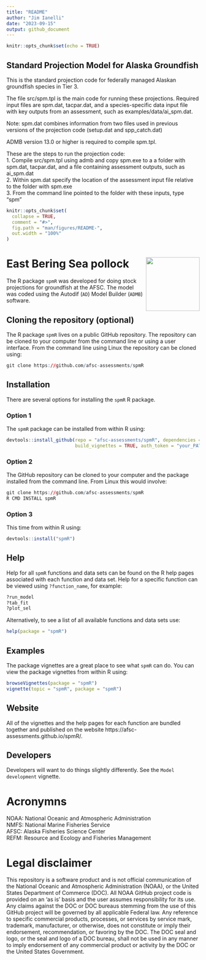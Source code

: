 ```yaml
---
title: "README"
author: "Jim Ianelli"
date: "2023-09-15"
output: github_document
---
```


```r
knitr::opts_chunk$set(echo = TRUE)
```

## Standard Projection Model for Alaska Groundfish

This is the standard projection code for federally managed Alaskan groundfish species in Tier 3.

The file src/spm.tpl is the main code for running these projections.
Required input files are spm.dat, tacpar.dat, and a species-specific data input file with key outputs from an assessment, such as examples/data/ai_spm.dat.

Note: spm.dat combines information from two files used in previous versions of the projection code (setup.dat and spp_catch.dat)

ADMB version 13.0 or higher is required to compile spm.tpl.

These are the steps to run the projection code:\
1. Compile src/spm.tpl using admb and copy spm.exe to a a folder with spm.dat, tacpar.dat, and a file containing assessment outputs, such as ai_spm.dat\
2. Within spm.dat specify the location of the assessment input file relative to the folder with spm.exe\
3. From the command line pointed to the folder with these inputs, type "spm"\

<!-- README.md is generated from README.Rmd. Please edit that file -->

```r
knitr::opts_chunk$set(
  collapse = TRUE,
  comment = "#>",
  fig.path = "man/figures/README-",
  out.width = "100%"
)
```

# East Bering Sea pollock <img src="man/figures/logo.png" align="right" height=140/>

The R package `spmR` was developed for doing 
stock projections for groundfish at the AFSC.
The model was coded using the Autodif (`AD`) Model 
Builder (`ADMB`) software.

## Cloning the repository (optional)

The R package `spmR` lives on a public GitHub repository. The repository can be 
cloned to your computer from the command line or using a user interface. From 
the command line using Linux the repository can be cloned using:

``` r
git clone https://github.com/afsc-assessments/spmR
```

## Installation

There are several options for installing the `spmR` R package.

### Option 1

The `spmR` package can be installed from within R using:

``` r
devtools::install_github(repo = "afsc-assessments/spmR", dependencies = TRUE, 
                         build_vignettes = TRUE, auth_token = "your_PAT")
```

### Option 2

The GitHub repository can be cloned to your computer and the package installed 
from the command line. From Linux this would involve:

``` r
git clone https://github.com/afsc-assessments/spmR
R CMD INSTALL spmR
```

### Option 3

This time from within R using:

``` r
devtools::install("spmR")
```

## Help

Help for all `spmR` functions and data sets can be found on the R help pages 
associated with each function and data set. Help for a specific function can be 
viewed using `?function_name`, for example:

``` r
?run_model
?tab_fit
?plot_sel
```

Alternatively, to see a list of all available functions and data sets use:

``` r
help(package = "spmR")
```

## Examples

The package vignettes are a great place to see what `spmR` can do. You can view 
the package vignettes from within R using:

``` r
browseVignettes(package = "spmR")
vignette(topic = "spmR", package = "spmR")
```

## Website

All of the vignettes and the help pages for each function are bundled together 
and published on the website https://afsc-assessments.github.io/spmR/.

## Developers

Developers will want to do things slightly differently. See the 
`Model development` vignette.

# Acronymns

NOAA: National Oceanic and Atmospheric Administration     
NMFS: National Marine Fisheries Service     
AFSC: Alaska Fisheries Science Center     
REFM: Resource and Ecology and Fisheries Management      

# Legal disclaimer
This repository is a software product and is not official communication of the National Oceanic and Atmospheric Administration (NOAA), or the United States Department of Commerce (DOC). All NOAA GitHub project code is provided on an ‘as is’ basis and the user assumes responsibility for its use. Any claims against the DOC or DOC bureaus stemming from the use of this GitHub project will be governed by all applicable Federal law. Any reference to specific commercial products, processes, or services by service mark, trademark, manufacturer, or otherwise, does not constitute or imply their endorsement, recommendation, or favoring by the DOC. The DOC seal and logo, or the seal and logo of a DOC bureau, shall not be used in any manner to imply endorsement of any commercial product or activity by the DOC or the United States Government.



